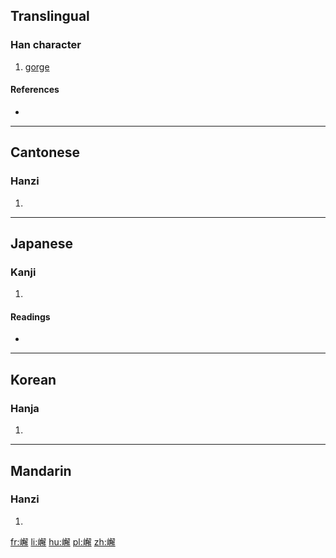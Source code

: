 ==Translingual==

===Han character===
{{Han char|rn=46|rad=山|as=13|sn=16|four=2775<sub>2</sub>|canj=山弓月手 (UNBQ)|ids=⿰[[山]][[解]]}}

# [[gorge]]

====References====
* {{Han ref|kx=0320.380|dkj=08526|dj=0621.030|hdz=10801.100|uh=5DB0|ud=23984|bh=E963|bd=59747}}

----

==Cantonese==

===Hanzi===
{{yue-hanzi|jyut=[[haai5]]|y=haai5}}

# {{defn|lang=yue|sort=山13}}

----

==Japanese==

===Kanji===
{{ja-kanji|grade=|rs=山13}}

# {{defn|lang=ja|sort=山13}}

====Readings====
* {{ja-readings|on=[[かい]] (kai), [[げ]] (ge), [[け]] (ke)|kun=[[たに]] (tani)}}

----

==Korean==

===Hanja===
{{ko-hanja|hangeul=해|rv=hae|mr=hae}}

# {{defn|lang=ko|sort=山13}}

----

==Mandarin==

===Hanzi===
{{cmn-hanzi|pin=[[xiè]] ([[xie4]])|wg=hsieh<sup>4</sup>}}

# {{defn|lang=cmn|sort=山13}}

[[fr:嶰]]
[[li:嶰]]
[[hu:嶰]]
[[pl:嶰]]
[[zh:嶰]]